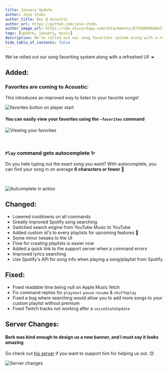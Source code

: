 ```yaml
---
title: January Update
author: Jeve Stobs
author_title: Dev @ Acoustic
author_url: https://github.com/jeve-stobs
author_image_url: https://cdn.discordapp.com/attachments/873598906884313108/878036976920592394/ping-issues.webp?size=4096
tags: [update, january, music]
description: We've rolled out our song favorites system along with a refreshed UI!
hide_table_of_contents: false
---
```


We've rolled out our song favoriting system along with a refreshed UI! ➜

<!--truncate-->

## Added:

### Favorites are coming to Acoustic:

This introduces an improved way to listen to your favorite songs!

![favorites button on player start](https://cdn.jevestobs.dev/1641678626.png)

#### You can easily view your favorites using the `~favorites` command

![Viewing your favorites](https://cdn.jevestobs.dev/1641679616.png)

<br />

### `Play` command gets **autocomplete** ✨

Do you hate typing out the exact song you want? With autocomplete, you can find your song in on average **6 characters or fewer** 🤯

<br />

![Autcomplete in action](https://cdn.jevestobs.dev/1641680364.png)

## Changed:

- Lowered cooldowns on all commands
- Greatly improved Spotify song searching
- Switched search engine from YouTube Music to YouTube
- Added custom id's to every playlists for upcoming features 👀
- Some minor tweaks to the UI
- Flow for creating playlists is easier now
- Added a quick link to the support server when a command errors
- Improved lyrics searching
- Use Spotify's API for song info when playing a song/playlist from Spotify

## Fixed:

- Fixed readable time being null on Apple Music fetch
- Fix command replies for `playnext` `pause` `resume` & `shuffeplay`
- Fixed a bug where searching would allow you to add more songs to your custom playlist without premium
- Fixed Twitch tracks not working after a `voiceStateUpdate`

## Server Changes:

#### Berk was kind enough to design us a new banner, and I must say it looks amazing

Go check out [his server](https://discord.gg/h6aE2WxYJu) if you want to support him for helping us out. 😊

![Server changes](https://cdn.discordapp.com/attachments/832707005780459551/929196376393408512/Acoustic_banner_1_3.png)
